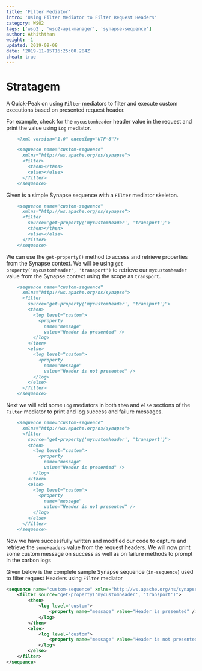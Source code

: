 ```yaml
---
title: 'Filter Mediator'
intro: 'Using Filter Mediator to Filter Request Headers'
category: WSO2
tags: ['wso2', 'wso2-api-manager', 'synapse-sequence']
author: Athiththan
weight: -1
updated: 2019-09-08
date: '2019-11-15T16:25:00.284Z'
cheat: true
---
```



# Stratagem

A Quick-Peak on using `Filter` mediators to filter and execute custom executions based on presented request header.

For example, check for the `mycustomheader` header value in the request and print the value using `Log` mediator.

<CodeWave metastring='{}'>

```markdown
    <?xml version="1.0" encoding="UTF-8"?>

    <sequence name="custom-sequence" 
      xmlns="http://ws.apache.org/ns/synapse">
      <filter>
        <then></then>
        <else></else>
      </filter>
    </sequence>
```

Given is a simple Synapse sequence with a `Filter` mediator skeleton.

```markdown
    <sequence name="custom-sequence" 
      xmlns="http://ws.apache.org/ns/synapse">
      <filter 
        source="get-property('mycustomheader', 'transport')">
        <then></then>
        <else></else>
      </filter>
    </sequence>
```

We can use the `get-property()` method to access and retrieve properties from the Synapse context. 
We will be using `get-property('mycustomheader', 'transport')` to retrieve our `mycustomheader` value from the Synapse context using the scope as `transport`.

```markdown
    <sequence name="custom-sequence" 
      xmlns="http://ws.apache.org/ns/synapse">
      <filter 
        source="get-property('mycustomheader', 'transport')">
        <then>
          <log level="custom">
            <property 
              name="message" 
              value="Header is presented" />
          </log>
        </then>
        <else>
          <log level="custom">
            <property 
              name="message" 
              value="Header is not presented" />
          </log>
        </else>
      </filter>
    </sequence>
```

Next we will add some `Log` mediators in both `then` and `else` sections of the `Filter` mediator to print and log success and failure messages.

```markdown
    <sequence name="custom-sequence" 
      xmlns="http://ws.apache.org/ns/synapse">
      <filter 
        source="get-property('mycustomheader', 'transport')">
        <then>
          <log level="custom">
            <property 
              name="message" 
              value="Header is presented" />
          </log>
        </then>
        <else>
          <log level="custom">
            <property 
              name="message" 
              value="Header is not presented" />
          </log>
        </else>
      </filter>
    </sequence>
```

Now we have successfully written and modified our code to capture and retrieve the `someHeaders` value from the request headers. We will now print some custom message on success as well as on failure methods to prompt in the carbon logs

</CodeWave>

Given below is the complete sample Synapse sequence (`in-sequence`) used to filter request Headers using `Filter` mediator

```xml
<sequence name="custom-sequence" xmlns="http://ws.apache.org/ns/synapse">
    <filter source="get-property('mycustomheader', 'transport')">
        <then>
            <log level="custom">
                <property name="message" value="Header is presented" />
            </log>
        </then>
        <else>
            <log level="custom">
                <property name="message" value="Header is not presented" />
            </log>
        </else>
    </filter>
</sequence>
```
